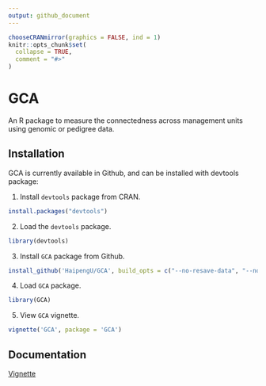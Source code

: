```yaml
---
output: github_document
---
```


<!-- README.md is generated from README.Rmd. Please edit README.Rmd (this file) -->

```r
chooseCRANmirror(graphics = FALSE, ind = 1)
knitr::opts_chunk$set(
  collapse = TRUE,
  comment = "#>"
)
```

# GCA
An R package to measure the connectedness across management units using genomic or pedigree data. 

## Installation
GCA is currently available in Github, and can be installed with devtools package: 

1. Install `devtools` package from CRAN. 
```r
install.packages("devtools")
```

2. Load the `devtools` package.
```r
library(devtools)
```

3. Install `GCA` package from Github.
```r
install_github('HaipengU/GCA', build_opts = c("--no-resave-data", "--no-manual"))
```

4. Load `GCA` package. 
```r
library(GCA)
```

5. View `GCA` vignette.
```r
vignette('GCA', package = 'GCA')
```

## Documentation

[Vignette](https://haipengu.github.io/Rmd/Vignette.html)
